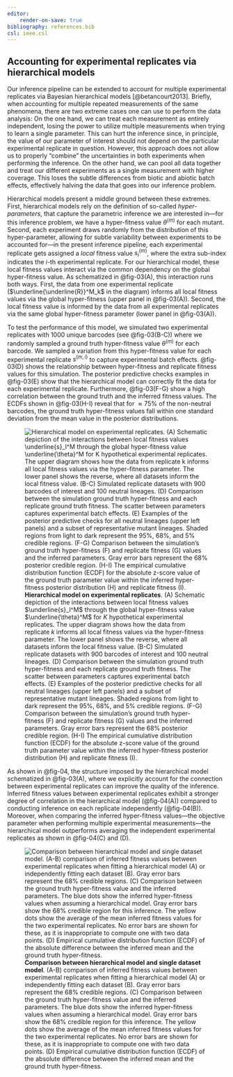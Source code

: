 ```yaml
---
editor:
    render-on-save: true
bibliography: references.bib
csl: ieee.csl
---
```


## Accounting for experimental replicates via hierarchical models{#sec-replicates}

Our inference pipeline can be extended to account for multiple experimental
replicates via Bayesian hierarchical models [@betancourt2013]. Briefly, when
accounting for multiple repeated measurements of the same phenomena, there are
two extreme cases one can use to perform the data analysis: On the one hand, we
can treat each measurement as entirely independent, losing the power to utilize
multiple measurements when trying to learn a single parameter. This can hurt the
inference since, in principle, the value of our parameter of interest should not
depend on the particular experimental replicate in question. However, this
approach does not allow us to properly "combine" the uncertainties in both
experiments when performing the inference. On the other hand, we can pool all
data together and treat our different experiments as a single measurement with
higher coverage. This loses the subtle differences from biotic and abiotic batch
effects, effectively halving the data that goes into our inference problem.

Hierarchical models present a middle ground between these extremes. First,
hierarchical models rely on the definition of so-called *hyper-parameters*, that
capture the parametric inference we are interested in---for this inference
problem, we have a hyper-fitness value $\theta^{(m)}$ for each mutant. Second,
each experiment draws randomly from the distribution of this hyper-parameter,
allowing for subtle variability between experiments to be accounted for---in the
present inference pipeline, each experimental replicate gets assigned a *local*
fitness value $s^{(m)}_i$, where the extra sub-index indicates the $i$-th
experimental replicate. For our hierarchical model, these local fitness values
interact via the common dependency on the global hyper-fitness value. As
schematized in @fig-03(A), this interaction runs both ways. First, the data from
one experimental replicate ($\underline{\underline{R}}^M_k$ in the diagram)
informs all local fitness values via the global hyper-fitness (upper panel in
@fig-03(A)). Second, the local fitness value is informed by the data from all
experimental replicates via the same global hyper-fitness parameter (lower panel
in @fig-03(A)).

To test the performance of this model, we simulated two experimental replicates
with 1000 unique barcodes (see @fig-03(B-C)) where we randomly sampled a ground
truth hyper-fitness value $\theta^{(m)}$ for each barcode. We sampled a
variation from this hyper-fitness value for each experimental replicate $s^{(m,
i)}$ to capture experimental batch effects. @fig-03(D) shows the relationship
between hyper-fitness and replicate fitness values for this simulation. The
posterior predictive checks examples in @fig-03(E) show that the hierarchical
model can correctly fit the data for each experimental replicate. Furthermore,
@fig-03(F-G) show a high correlation between the ground truth and the inferred
fitness values. The ECDFs shown in @fig-03(H-I) reveal that for $\approx 75\%$
of the non-neutral barcodes, the ground truth hyper-fitness values fall within
one standard deviation from the mean value in the posterior distributions.

![**Hierarchical model on experimental replicates**. (A) Schematic depiction of
the interactions between local fitness values $\underline{s}_l^M$ through the
global hyper-fitness value $\underline{\theta}^M$ for $K$ hypothetical
experimental replicates. The upper diagram shows how the data from replicate $k$
informs all local fitness values via the hyper-fitness parameter. The lower
panel shows the reverse, where all datasets inform the local fitness value.
(B-C) Simulated replicate datasets with 900 barcodes of interest and 100 neutral
lineages. (D) Comparison between the simulation ground truth hyper-fitness and
each replicate ground truth fitness. The scatter between parameters captures
experimental batch effects. (E) Examples of the posterior predictive checks for
all neutral lineages (upper left panels) and a subset of representative mutant
lineages. Shaded regions from light to dark represent the 95\%, 68\%, and 5\%
credible regions. (F-G) Comparison between the simulation's ground truth
hyper-fitness (F) and replicate fitness (G) values and the inferred parameters.
Gray error bars represent the 68\% posterior credible region. (H-I) The
empirical cumulative distribution function (ECDF) for the absolute z-score value
of the ground truth parameter value within the inferred hyper-fitness posterior
distribution (H) and replicate fitness (I).](./figs/fig03){#fig-03}

As shown in @fig-04, the structure imposed by the hierarchical model schematized
in @fig-03(A), where we explicitly account for the connection between
experimental replicates can improve the quality of the inference. Inferred
fitness values between experimental replicates exhibit a stronger degree of
correlation in the hierarchical model (@fig-04(A)) compared to conducting
inference on each replicate independently (@fig-04(B)). Moreover, when comparing
the inferred hyper-fitness values---the objective parameter when performing
multiple experimental measurements---the hierarchical model outperforms
averaging the independent experimental replicates as shown in @fig-04(C) and
(D).

![**Comparison between hierarchical model and single dataset model**. (A-B)
comparison of inferred fitness values between experimental replicates when
fitting a hierarchical model (A) or independently fitting each dataset (B). Gray
error bars represent the 68\% credible regions. (C) Comparison between the
ground truth hyper-fitness value and the inferred parameters. The blue dots show
the inferred hyper-fitness values when assuming a hierarchical model. Gray error
bars show the 68\% credible region for this inference. The yellow dots show the
average of the mean inferred fitness values for the two experimental replicates.
No error bars are shown for these, as it is inappropriate to compute one with
two data points. (D) Empirical cumulative distribution function (ECDF) of the
absolute difference between the inferred mean and the ground truth
hyper-fitness.](./figs/fig04){#fig-04}